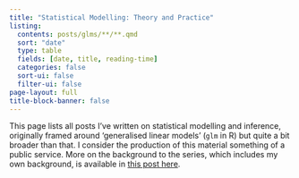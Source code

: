 ```yaml
---
title: "Statistical Modelling: Theory and Practice"
listing: 
  contents: posts/glms/**/**.qmd
  sort: "date"
  type: table
  fields: [date, title, reading-time]
  categories: false
  sort-ui: false
  filter-ui: false
page-layout: full
title-block-banner: false
---
```


This page lists all posts I've written on statistical modelling and inference, originally framed around 'generalised linear models' (`glm` in R) but quite a bit broader than that. I consider the production of this material something of a public service. More on the background to the series, which includes my own background, is available in [this post here](posts/background-to-my-stats-series/index.qmd). 


